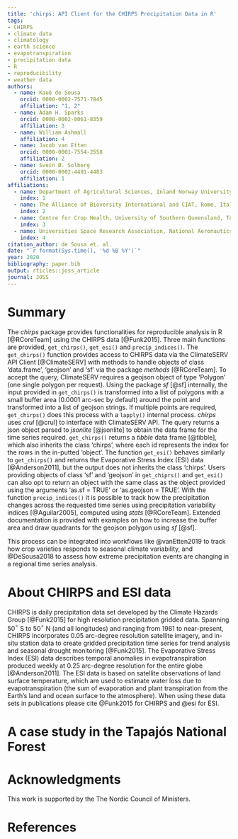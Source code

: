 ```yaml
---
title: 'chirps: API Client for the CHIRPS Precipitation Data in R'
tags:
- CHIRPS
- climate data
- climatology
- earth science
- evapotranspiration
- precipitation data
- R
- reproducibility
- weather data
authors:
  - name: Kauê de Sousa
    orcid: 0000-0002-7571-7845
    affiliation: "1, 2"
  - name: Adam H. Sparks
    orcid: 0000-0002-0061-8359
    affiliation: 3
  - name: William Ashmall
    affiliation: 4
  - name: Jacob van Etten
    orcid: 0000-0001-7554-2558
    affiliation: 2
  - name: Svein Ø. Solberg
    orcid: 0000-0002-4491-4483
    affiliation: 1
affiliations:
  - name: Department of Agricultural Sciences, Inland Norway University of Applied Sciences, Hamar, Norway
    index: 1
  - name: The Alliance of Bioversity International and CIAT, Rome, Italy
    index: 2
  - name: Centre for Crop Health, University of Southern Queensland, Toowoomba, Australia
    index: 3
  - name: Universities Space Research Association, National Aeronautics and Space Administration (NASA), Huntsville, USA
    index: 4
citation_author: de Sousa et. al.
date: "`r format(Sys.time(), '%d %B %Y')`"
year: 2020
bibliography: paper.bib
output: rticles::joss_article
journal: JOSS
---
```


# Summary

The *chirps* package provides functionalities for reproducible analysis in R [@RCoreTeam] using the CHIRPS data [@Funk2015]. Three main functions are provided, `get_chirps()`, `get_esi()` and `precip_indices()`. The `get_chirps()` function provides access to CHIRPS data via the ClimateSERV API Client [@ClimateSERV] with methods to handle objects of class 'data.frame', 'geojson' and 'sf' via the package *methods* [@RCoreTeam]. To accept the query, ClimateSERV requires a geojson object of type 'Polygon' (one single polygon per request). Using the package *sf* [@sf] internally, the input provided in `get_chirps()` is transformed into a list of polygons with a small buffer area (0.0001 arc-sec by default) around the point and transformed into a list of geojson strings. If multiple points are required, `get_chirps()` does this process with a `lapply()` internal process. *chirps* uses *crul* [@crul] to interface with ClimateSERV API. The query returns a json object parsed to *jsonlite* [@jsonlite] to obtain the data frame for the time series required. `get_chirps()` returns a *tibble* data frame [@tibble], which also inherits the class 'chirps', where each id represents the index for the rows in the in-putted 'object'. The function `get_esi()` behaves similarly to `get_chirps()` and returns the Evaporative Stress Index (ESI) data [@Anderson2011], but the output does not inherits the class 'chirps'. Users providing objects of class 'sf' and 'geojson' in `get_chiprs()` and `get_esi()` can also opt to return an object with the same class as the object provided using the arguments 'as.sf = TRUE' or 'as.geojson = TRUE'. With the function `precip_indices()` it is possible to track how the precipitation changes across the requested time series using precipitation variability indices [@Aguilar2005], computed using *stats* [@RCoreTeam]. Extended documentation is provided with examples on how to increase the buffer area and draw quadrants for the geojson polygon using *sf* [@sf].

This process can be integrated into workflows like @vanEtten2019 to track how crop varieties responds to seasonal climate variability, and @DeSousa2018 to assess how extreme precipitation events are changing in a regional time series analysis. 

# About CHIRPS and ESI data

CHIRPS is daily precipitation data set developed by the Climate Hazards Group [@Funk2015] for high resolution precipitation gridded data. Spanning 50$^{\circ}$ S to 50$^{\circ}$ N (and all longitudes) and ranging from 1981 to near-present, CHIRPS incorporates 0.05 arc-degree resolution satellite imagery, and in-situ station data to create gridded precipitation time series for trend analysis and seasonal drought monitoring [@Funk2015]. The Evaporative Stress Index (ESI) data describes temporal anomalies in evapotranspiration produced weekly at 0.25 arc-degree resolution for the entire globe [@Anderson2011]. The ESI data is based on satellite observations of land surface temperature, which are used to estimate water loss due to evapotranspiration (the sum of evaporation and plant transpiration from the Earth's land and ocean surface to the atmosphere). When using these data sets in publications please cite @Funk2015 for CHIRPS and @esi for ESI.


# A case study in the Tapajós National Forest


# Acknowledgments

This work is supported by the The Nordic Council of Ministers.


# References